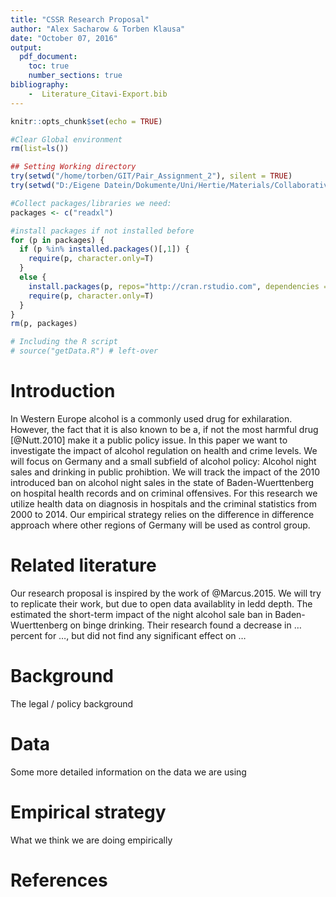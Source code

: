 ```yaml
---
title: "CSSR Research Proposal"
author: "Alex Sacharow & Torben Klausa"
date: "October 07, 2016"
output: 
  pdf_document:
    toc: true
    number_sections: true
bibliography:
    -  Literature_Citavi-Export.bib
---
```


```r
knitr::opts_chunk$set(echo = TRUE)

#Clear Global environment
rm(list=ls())

## Setting Working directory
try(setwd("/home/torben/GIT/Pair_Assignment_2"), silent = TRUE)
try(setwd("D:/Eigene Datein/Dokumente/Uni/Hertie/Materials/Collaborative Social Science Data Analysis/Pair_Assignment_2"), silent = TRUE)

#Collect packages/libraries we need:
packages <- c("readxl")

#install packages if not installed before
for (p in packages) {
  if (p %in% installed.packages()[,1]) {
    require(p, character.only=T)
  }
  else {
    install.packages(p, repos="http://cran.rstudio.com", dependencies = TRUE)
    require(p, character.only=T)
  }
}
rm(p, packages)

# Including the R script
# source("getData.R") # left-over
```

# Introduction

[//]: # (What, Why, How, Basic question, Basic answer)

In Western Europe alcohol is a commonly used drug for exhilaration. However, the fact that it is also known to be a, if not the most harmful drug [@Nutt.2010] make it a public policy issue. In this paper we want to investigate the impact of alcohol regulation on health and crime levels. We will focus on Germany and a small subfield of alcohol policy: Alcohol night sales and drinking in public prohibtion. We will track the impact of the 2010 introduced ban on alcohol night sales in the state of Baden-Wuerttenberg on hospital health records and on criminal offensives. For this research we utilize health data on diagnosis in hospitals and the criminal statistics from 2000 to 2014. Our empirical strategy relies on the difference in difference approach where other regions of Germany will be used as control group.

[//]: # (Required work: update the correct years plus add second question )

# Related literature

Our research proposal is inspired by the work of @Marcus.2015. We will try to replicate their work, but due to open data availablity in ledd depth. The estimated the short-term impact of the night alcohol sale ban in Baden-Wuerttenberg on binge drinking. Their research found a decrease in ... percent for ..., but did not find any significant effect on ...


# Background

The legal / policy background

# Data

Some more detailed information on the data we are using

# Empirical strategy

What we think we are doing empirically

# References

[^KEY]: This is a footnote, referring to @Marcus.2015.
